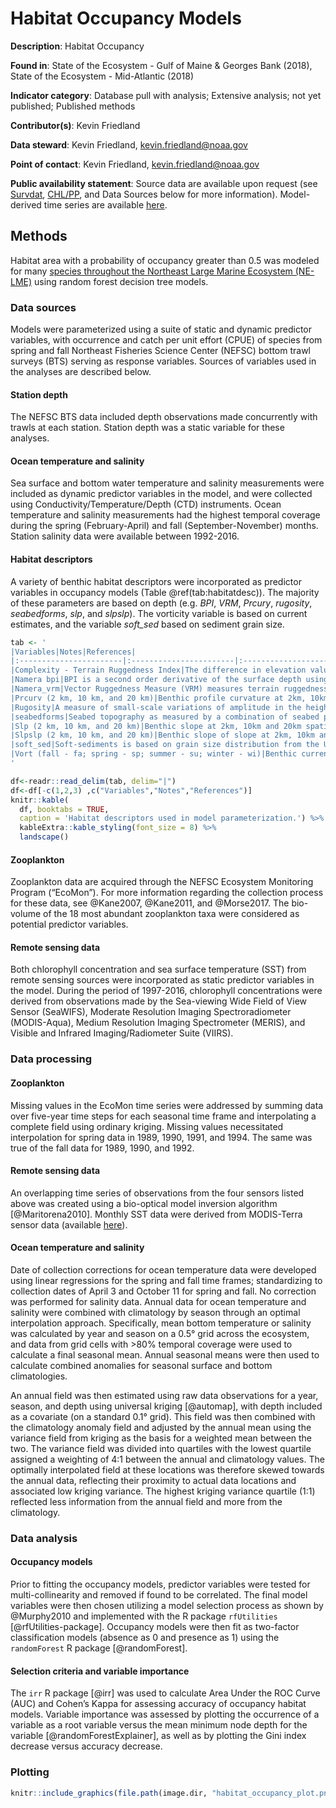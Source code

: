 # Habitat Occupancy Models

**Description**: Habitat Occupancy

**Found in**: State of the Ecosystem - Gulf of Maine & Georges Bank (2018), State of the Ecosystem - Mid-Atlantic (2018)

**Indicator category**: Database pull with analysis; Extensive analysis; not yet published; Published methods

**Contributor(s)**: Kevin Friedland
  
**Data steward**: Kevin Friedland, <kevin.friedland@noaa.gov>
  
**Point of contact**: Kevin Friedland, <kevin.friedland@noaa.gov>
  
**Public availability statement**: Source data are available upon request (see [Survdat](#survdat), [CHL/PP](#chl-pp), and Data Sources below for more information). Model-derived time series are available [here](https://comet.nefsc.noaa.gov/erddap/tabledap/SOE_habitat_soe_v1.html).


## Methods
Habitat area with a probability of occupancy greater than 0.5 was modeled for many [species throughout the Northeast Large Marine Ecosystem (NE-LME)](https://www.nefsc.noaa.gov/ecosys/current-conditions/occupancy-change.html) using random forest decision tree models. 

### Data sources
Models were parameterized using a suite of static and dynamic predictor variables, with occurrence and catch per unit effort (CPUE) of species from spring and fall Northeast Fisheries Science Center (NEFSC) bottom trawl surveys (BTS) serving as response variables. Sources of variables used in the analyses are described below.

#### Station depth
The NEFSC BTS data included depth observations made concurrently with trawls at each station. Station depth was a static variable for these analyses. 

#### Ocean temperature and salinity
Sea surface and bottom water temperature and salinity measurements were included as dynamic predictor variables in the model, and were collected using Conductivity/Temperature/Depth (CTD) instruments. Ocean temperature and salinity measurements had the highest temporal coverage during the spring (February-April) and fall (September-November) months. Station salinity data were available between 1992-2016. 

#### Habitat descriptors
A variety of benthic habitat descriptors were incorporated as predictor variables in occupancy models (Table \@ref(tab:habitatdesc)). The majority of these parameters are based on depth (e.g. *BPI*, *VRM*, *Prcury*, *rugosity*, *seabedforms*, *slp*, and *slpslp*). The vorticity variable is based on current estimates, and the variable *soft_sed* based on sediment grain size. 


```{r habitatdesc, echo = F, results='asis', message=F, warning=F}

tab <- '
|Variables|Notes|References|
|:-----------------------|:-----------------------|:-----------------------|
|Complexity - Terrain Ruggedness Index|The difference in elevation values from a center cell and the eight cells immediately surrounding it. Each of the difference values are squared to make them all positive and averaged. The index is the square root of this average.|@Riley1999|
|Namera bpi|BPI is a second order derivative of the surface depth using the TNC Northwest Atlantic Marine Ecoregional Assessment ("NAMERA") data with an inner radius=5 and outer radius=50.|@Lundblad2006|
|Namera_vrm|Vector Ruggedness Measure (VRM) measures terrain ruggedness as the variation in three-dimensional orientation of grid cells within a neighborhood based on The Nature Conservancy Northwest Atlantic Marine Ecoregional Assessment ("NAMERA") data.|@Hobson1972; @Sappington2007|
|Prcurv (2 km, 10 km, and 20 km)|Benthic profile curvature at 2km, 10km and 20 km spatial scales was derived from depth data.|@Winship2018|
|Rugosity|A measure of small-scale variations of amplitude in the height of a surface, the ratio of the real to the geometric surface area.|@Friedman2012|
|seabedforms|Seabed topography as measured by a combination of seabed position and slope.|[http://www.northeastoceandata.org/](http://www.northeastoceandata.org/)|
|Slp (2 km, 10 km, and 20 km)|Benthic slope at 2km, 10km and 20km spatial scales.|@Winship2018|
|Slpslp (2 km, 10 km, and 20 km)|Benthic slope of slope at 2km, 10km and 20km spatial scales|@Winship2018|
|soft_sed|Soft-sediments is based on grain size distribution from the USGS usSeabed: Atlantic coast offshore surficial sediment data.|[http://www.northeastoceandata.org/](http://www.northeastoceandata.org/)|
|Vort (fall - fa; spring - sp; summer - su; winter - wi)|Benthic current vorticity at a 1/6 degree (approx. 19 km) spatial scale.|@Kinlan2016|
'

df<-readr::read_delim(tab, delim="|")
df<-df[-c(1,2,3) ,c("Variables","Notes","References")]
knitr::kable(
  df, booktabs = TRUE,
  caption = 'Habitat descriptors used in model parameterization.') %>% 
  kableExtra::kable_styling(font_size = 8) %>% 
  landscape()
```

#### Zooplankton
Zooplankton data are acquired through the NEFSC Ecosystem Monitoring Program ("EcoMon"). For more information regarding the collection process for these data, see @Kane2007, @Kane2011, and @Morse2017. The bio-volume of the 18 most abundant zooplankton taxa were considered as potential predictor variables.  

#### Remote sensing data
Both chlorophyll concentration and sea surface temperature (SST) from remote sensing sources were incorporated as static predictor variables in the model. During the period of 1997-2016, chlorophyll concentrations were derived from observations made by the Sea-viewing Wide Field of View Sensor (SeaWIFS), Moderate Resolution Imaging Spectroradiometer (MODIS-Aqua), Medium Resolution Imaging Spectrometer (MERIS), and Visible and Infrared Imaging/Radiometer Suite (VIIRS). 

### Data processing

#### Zooplankton
Missing values in the EcoMon time series were addressed by summing data over five-year time steps for each seasonal time frame and interpolating a complete field using ordinary kriging. Missing values necessitated interpolation for spring data in 1989, 1990, 1991, and 1994. The same was true of the fall data for 1989, 1990, and 1992.

#### Remote sensing data
An overlapping time series of observations from the four sensors listed above was created using a bio-optical model inversion algorithm [@Maritorena2010]. Monthly SST data were derived from MODIS-Terra sensor data (available [here](https://oceancolor.gsfc.nasa.gov/data/terra/)). 

#### Ocean temperature and salinity
Date of collection corrections for ocean temperature data were developed using linear regressions for the spring and fall time frames; standardizing to collection dates of April 3 and October 11 for spring and fall. No correction was performed for salinity data. Annual data for ocean temperature and salinity were combined with climatology by season through an optimal interpolation approach. Specifically, mean bottom temperature or salinity was calculated by year and season on a 0.5&deg; grid across the ecosystem, and data from grid cells with >80% temporal coverage were used to calculate a final seasonal mean. Annual seasonal means were then used to calculate combined anomalies for seasonal surface and bottom climatologies. 

An annual field was then estimated using raw data observations for a year, season, and depth using universal kriging [@automap], with depth included as a covariate (on a standard 0.1&deg; grid). This field was then combined with the climatology anomaly field and adjusted by the annual mean using the variance field from kriging as the basis for a weighted mean between the two. The variance field was divided into quartiles with the lowest quartile assigned a weighting of 4:1 between the annual and climatology values. The optimally interpolated field at these locations was therefore skewed towards the annual data, reflecting their proximity to actual data locations and associated low kriging variance. The highest kriging variance quartile (1:1) reflected less information from the annual field and more from the climatology.

### Data analysis

#### Occupancy models
Prior to fitting the occupancy models, predictor variables were tested for multi-collinearity and removed if found to be correlated. The final model variables were then chosen utilizing a model selection process as shown by @Murphy2010 and implemented with the R package `rfUtilities` [@rfUtilities-package]. Occupancy models were then fit as two-factor classification models (absence as 0 and presence as 1) using the `randomForest` R package [@randomForest]. 

#### Selection criteria and variable importance
The `irr` R package [@irr] was used to calculate Area Under the ROC Curve (AUC) and Cohen's Kappa for assessing accuracy of occupancy habitat models. Variable importance was assessed by plotting the occurrence of a variable as a root variable versus the mean minimum node depth for the variable [@randomForestExplainer], as well as by plotting the Gini index decrease versus accuracy decrease.  

### Plotting

```{r occupancy-MAB, fig.cap="Summer flounder spring (A) and fall (B) occupancy habitat area in the Northeast Large Marine Ecosystem. ", echo = F, fig.show='hold', warning = F, message = F,fig.pos='H'}
knitr::include_graphics(file.path(image.dir, "habitat_occupancy_plot.png"))
```